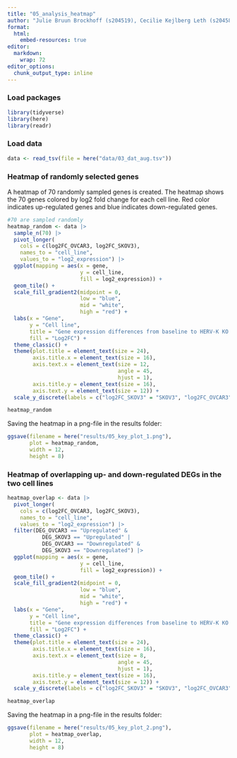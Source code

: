 ```yaml
---
title: "05_analysis_heatmap"
author: "Julie Bruun Brockhoff (s204519), Cecilie Kejlberg Leth (s204584), Amalie Drud Nielsen (s204560), Chrysillis Hellemann Polhaus (s153664), Lise Lotte Eriksen (s154123)"
format: 
  html:
    embed-resources: true
editor: 
  markdown: 
    wrap: 72
editor_options: 
  chunk_output_type: inline
---
```


### Load packages

```r
library(tidyverse)
library(here)
library(readr)
```

### Load data

```r
data <- read_tsv(file = here("data/03_dat_aug.tsv"))
```

### Heatmap of randomly selected genes

A heatmap of 70 randomly sampled genes is created. The heatmap shows the
70 genes colored by log2 fold change for each cell line. Red color
indicates up-regulated genes and blue indicates down-regulated genes.

```r
#70 are sampled randomly
heatmap_random <- data |>
  sample_n(70) |> 
  pivot_longer(
    cols = c(log2FC_OVCAR3, log2FC_SKOV3), 
    names_to = "cell_line", 
    values_to = "log2_expression") |>
  ggplot(mapping = aes(x = gene,
                       y = cell_line,
                       fill = log2_expression)) +
  geom_tile() +
  scale_fill_gradient2(midpoint = 0,
                       low = "blue",
                       mid = "white",
                       high = "red") +
  labs(x = "Gene",
       y = "Cell line",
       title = "Gene expression differences from baseline to HERV-K KO in \nSKOV3 and OVCAR3 cells",
       fill = "Log2FC") +
  theme_classic() +
  theme(plot.title = element_text(size = 24),
        axis.title.x = element_text(size = 16),
        axis.text.x = element_text(size = 12,
                                   angle = 45, 
                                   hjust = 1),
        axis.title.y = element_text(size = 16),
        axis.text.y = element_text(size = 12)) +
  scale_y_discrete(labels = c("log2FC_SKOV3" = "SKOV3", "log2FC_OVCAR3" = "OVCAR3"))

heatmap_random
```

Saving the heatmap in a png-file in the results folder:

```r
ggsave(filename = here("results/05_key_plot_1.png"),
       plot = heatmap_random,
       width = 12, 
       height = 8)
```

### Heatmap of overlapping up- and down-regulated DEGs in the two cell lines

```r
heatmap_overlap <- data |>
  pivot_longer(
    cols = c(log2FC_OVCAR3, log2FC_SKOV3), 
    names_to = "cell_line", 
    values_to = "log2_expression") |>
  filter(DEG_OVCAR3 == "Upregulated" &
           DEG_SKOV3 == "Upregulated" |
           DEG_OVCAR3 == "Downregulated" &
           DEG_SKOV3 == "Downregulated") |>
  ggplot(mapping = aes(x = gene,
                       y = cell_line,
                       fill = log2_expression)) +
  geom_tile() +
  scale_fill_gradient2(midpoint = 0,
                       low = "blue",
                       mid = "white",
                       high = "red") +
  labs(x = "Gene",
       y = "Cell line",
       title = "Gene expression differences from baseline to HERV-K KO in \nSKOV3 and OVCAR3 cells for overlapping DEGs",
       fill = "Log2FC") +
  theme_classic() +
  theme(plot.title = element_text(size = 24),
        axis.title.x = element_text(size = 16),
        axis.text.x = element_text(size = 8,
                                   angle = 45, 
                                   hjust = 1),
        axis.title.y = element_text(size = 16),
        axis.text.y = element_text(size = 12)) +
  scale_y_discrete(labels = c("log2FC_SKOV3" = "SKOV3", "log2FC_OVCAR3" = "OVCAR3"))

heatmap_overlap
```

Saving the heatmap in a png-file in the results folder:

```r
ggsave(filename = here("results/05_key_plot_2.png"),
       plot = heatmap_overlap,
       width = 12, 
       height = 8)
```
